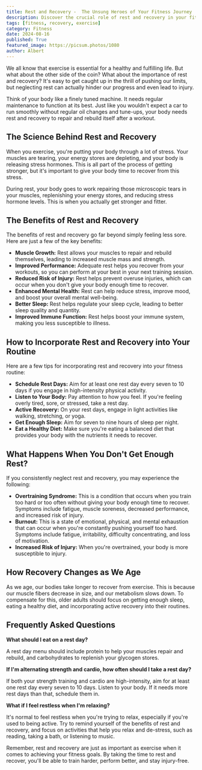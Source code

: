 ```yaml
---
title: Rest and Recovery -  The Unsung Heroes of Your Fitness Journey
description: Discover the crucial role of rest and recovery in your fitness journey. Learn how rest helps your muscles grow, improves performance, reduces injury risk, and enhances mental well-being. Explore tips for incorporating rest and recovery into your routine and understand how recovery changes as we age.
tags: [fitness, recovery, exercise]
category: Fitness
date: 2024-08-16
published: True
featured_image: https://picsum.photos/1080
author: Albert
---
```



We all know that exercise is essential for a healthy and fulfilling life. But what about the other side of the coin? What about the importance of rest and recovery?  It's easy to get caught up in the thrill of pushing our limits, but neglecting rest can actually hinder our progress and even lead to injury. 

Think of your body like a finely tuned machine. It needs regular maintenance to function at its best. Just like you wouldn't expect a car to run smoothly without regular oil changes and tune-ups, your body needs rest and recovery to repair and rebuild itself after a workout.

## The Science Behind Rest and Recovery

When you exercise, you're putting your body through a lot of stress. Your muscles are tearing, your energy stores are depleting, and your body is releasing stress hormones. This is all part of the process of getting stronger, but it's important to give your body time to recover from this stress.

During rest, your body goes to work repairing those microscopic tears in your muscles, replenishing your energy stores, and reducing stress hormone levels. This is when you actually get stronger and fitter.

## The Benefits of Rest and Recovery

The benefits of rest and recovery go far beyond simply feeling less sore. Here are just a few of the key benefits:

* **Muscle Growth:** Rest allows your muscles to repair and rebuild themselves, leading to increased muscle mass and strength.
* **Improved Performance:** Adequate rest helps you recover from your workouts, so you can perform at your best in your next training session.
* **Reduced Risk of Injury:** Rest helps prevent overuse injuries, which can occur when you don't give your body enough time to recover.
* **Enhanced Mental Health:** Rest can help reduce stress, improve mood, and boost your overall mental well-being.
* **Better Sleep:** Rest helps regulate your sleep cycle, leading to better sleep quality and quantity.
* **Improved Immune Function:** Rest helps boost your immune system, making you less susceptible to illness.

## How to Incorporate Rest and Recovery into Your Routine

Here are a few tips for incorporating rest and recovery into your fitness routine:

* **Schedule Rest Days:** Aim for at least one rest day every seven to 10 days if you engage in high-intensity physical activity.
* **Listen to Your Body:** Pay attention to how you feel. If you're feeling overly tired, sore, or stressed, take a rest day.
* **Active Recovery:** On your rest days, engage in light activities like walking, stretching, or yoga.
* **Get Enough Sleep:** Aim for seven to nine hours of sleep per night.
* **Eat a Healthy Diet:** Make sure you're eating a balanced diet that provides your body with the nutrients it needs to recover.

## What Happens When You Don't Get Enough Rest?

If you consistently neglect rest and recovery, you may experience the following:

* **Overtraining Syndrome:** This is a condition that occurs when you train too hard or too often without giving your body enough time to recover. Symptoms include fatigue, muscle soreness, decreased performance, and increased risk of injury.
* **Burnout:** This is a state of emotional, physical, and mental exhaustion that can occur when you're constantly pushing yourself too hard. Symptoms include fatigue, irritability, difficulty concentrating, and loss of motivation.
* **Increased Risk of Injury:** When you're overtrained, your body is more susceptible to injury.

## How Recovery Changes as We Age

As we age, our bodies take longer to recover from exercise. This is because our muscle fibers decrease in size, and our metabolism slows down. To compensate for this, older adults should focus on getting enough sleep, eating a healthy diet, and incorporating active recovery into their routines.

## Frequently Asked Questions

**What should I eat on a rest day?**

A rest day menu should include protein to help your muscles repair and rebuild, and carbohydrates to replenish your glycogen stores.

**If I'm alternating strength and cardio, how often should I take a rest day?**

If both your strength training and cardio are high-intensity, aim for at least one rest day every seven to 10 days. Listen to your body. If it needs more rest days than that, schedule them in.

**What if I feel restless when I'm relaxing?**

It's normal to feel restless when you're trying to relax, especially if you're used to being active. Try to remind yourself of the benefits of rest and recovery, and focus on activities that help you relax and de-stress, such as reading, taking a bath, or listening to music.

Remember, rest and recovery are just as important as exercise when it comes to achieving your fitness goals. By taking the time to rest and recover, you'll be able to train harder, perform better, and stay injury-free.
